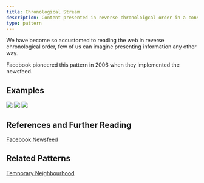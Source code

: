 ```yaml
---
title: Chronological Stream
description: Content presented in reverse chronoloigcal order in a constantly updating stream
type: pattern
---
```


We have become so accustomed to reading the web in reverse chronological order, few of us can imagine presenting information any other way.

Facebook pioneered this pattern in 2006 when they implemented the newsfeed.

## Examples

![](https://via.placeholder.com/300x450)
![](https://via.placeholder.com/300x450)
![](https://via.placeholder.com/300x450)

## References and Further Reading

[Facebook Newsfeed](https://www.facebook.com/newsfeed)

## Related Patterns

[Temporary Neighbourhood](/posts/temporary-neighbourhood)
